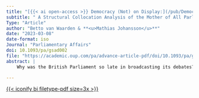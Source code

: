 ```yaml
---
title: "[{{< ai open-access >}} Democracy (Not) on Display:](/pub/DemocracyDisplay.html)"
subtitle: " A Structural Collocation Analysis of the Mother of All Parliaments' Reluctance to Broadcast Herself"
Type: "Article"
author: "Betto van Waarden & **<u>Mathias Johansson</u>**"
date: "2023-03-08"
date-format: iso
Journal: "Parliamentary Affairs"
doi: 10.1093/pa/gsad002
file: "https://academic.oup.com/pa/advance-article-pdf/doi/10.1093/pa/gsad002/50412826/gsad002.pdf"
abstract: |
    Why was the British Parliament so late in broadcasting its debates? Scholars have made recommendations on parliamentary communication, analysed its effects, and described the debates and arguments on broadcasting parliament. But who was making these arguments, and what role did parliamentarians’ identities play in these debates? We show the crucial role that partisanship—but also the distinctions between government and opposition, senior and junior, and urban and rural MPs—played in Westminster’s debates on broadcasting itself. We do so by applying our new method of ‘structural collocation analysis’ to all 3965 debate utterances on broadcasting parliament between 1935 and 2014—rather than merely the eleven official debates on broadcasting parliament studied thus far—comparing utterances by subgroups of MPs using metadata that we added to the digitised proceedings. We focus on issue ownership, discursive differences and MPs’ reflections on broadcasting parliament.

---
```


[{{< iconify bi filetype-pdf size=3x >}}]({{< meta file >}})
